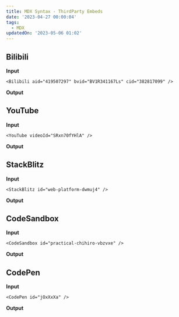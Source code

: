 ```yaml
---
title: MDX Syntax - ThirdParty Embeds
date: '2023-04-27 00:00:04'
tags:
  - MDX
updatedOn: '2023-05-06 01:02'
---
```


## Bilibili

**Input**

```mdx
<Bilibili aid="419507297" bvid="BV1R341167Ls" cid="382817099" />
```

**Output**

<Bilibili aid="419507297" bvid="BV1R341167Ls" cid="382817099" />

## YouTube

**Input**

```mdx
<YouTube videoId="SRxn70fYHlA" />
```

**Output**

<YouTube videoId="SRxn70fYHlA" />

## StackBlitz

**Input**

```mdx
<StackBlitz id="web-platform-dwmuj4" />
```

**Output**

<StackBlitz id="web-platform-dwmuj4" />

## CodeSandbox

**Input**

```mdx
<CodeSandbox id="practical-chihiro-vbzvxe" />
```

**Output**

<CodeSandbox id="practical-chihiro-vbzvxe" />

## CodePen

**Input**

```mdx
<CodePen id="jOxXxXa" />
```

**Output**

<CodePen id="jOxXxXa" />
